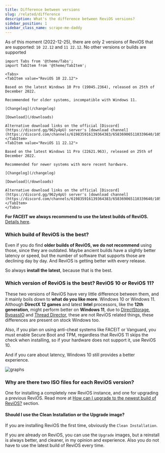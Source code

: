 ```yaml
---
title: Difference between versions
slug: /related/difference
description: What's the difference between ReviOS versions?
sidebar_position: 1
sidebar_class_name: scrape-me-daddy
---
```



As of this moment (2022-12-25), there are only 2 versions of ReviOS that are supported: `10 22.12` and `11 22.12`. No other versions or builds are supported

```mdx-code-block
import Tabs from '@theme/Tabs';
import TabItem from '@theme/TabItem';

<Tabs>
<TabItem value="ReviOS 10 22.12">

Based on the latest Windows 10 Pro (19045.2364), released on 25th of December 2022.

Recommended for older systems, incompatible with Windows 11.

[Changelog](/changelog)

[Download](/downloads)

Alternative download links on the official [Discord](https://discord.gg/962y4pU) server's [download channel](https://discord.com/channels/619835916139364383/658369065110339640/1056539155015929898).
</TabItem>
<TabItem value="ReviOS 11 22.12">

Based on the latest Windows 11 Pro (22621.963), released on 25th of December 2022.

Recommended for newer systems with more recent hardware.

[Changelog](/changelog)

[Download](/downloads)

Alternative download links on the official [Discord](https://discord.gg/962y4pU) server's [download channel](https://discord.com/channels/619835916139364383/658369065110339640/1056539155015929898).
</TabItem>
</Tabs>
```

**For FACEIT we always recommend to use the latest builds of ReviOS.** [Details here](/faq/related/faceit).

### Which build of ReviOS is the best?

Even if you do find **older builds of ReviOS, we do not recommend** using those, since they are outdated. Maybe ancient builds have a slightly better latency or speed, but the number of software that supports those are declining day by day. And ReviOS is getting better with every release.

So always **install the latest**, because that is the best.

### Which version of ReviOS is the best? ReviOS 10 or ReviOS 11?

These two versions of ReviOS have very little difference between them, and it mainly boils down to **what do you like more**. Windows 10 or Windows 11. Although **DirectX 12 games** and latest **Intel** processors, like the **12th generation**, might perform better on **Windows 11**, due to [DirectStorage](https://www.thewindowsclub.com/what-is-directstorage-in-windows), [BypassIO](https://docs.microsoft.com/en-us/windows-hardware/drivers/ifs/bypassio) and [Thread Director](https://www.anandtech.com/show/16881/a-deep-dive-into-intels-alder-lake-microarchitectures/2), these are not ReviOS related things, these differences are present on stock Windows too.

Also, if you plan on using anti-cheat systems like FACEIT or Vanguard, you must enable Secure Boot and TPM, regardless that ReviOS 11 skips the check when installing, so if your hardware does not support it, use ReviOS 10.

And if you care about latency, Windows 10 still provides a better experience.

![graphs](../img/latency.png)

### Why are there two ISO files for each ReviOS version?

One for installing a completely new ReviOS instance, and one for upgrading a previous ReviOS. Read more at [How can I upgrade to the newest build of ReviOS?](/faq/upgrade) section.

#### Should I use the Clean Installation or the Upgrade image?

If you are installing ReviOS the first time, obviously the `Clean Installation`.

If you are already on ReviOS, you can use the `Upgrade` images, but a reinstall is always better, and cleaner, in my opinion and experience. Also you do not have to use the latest build of ReviOS every time.